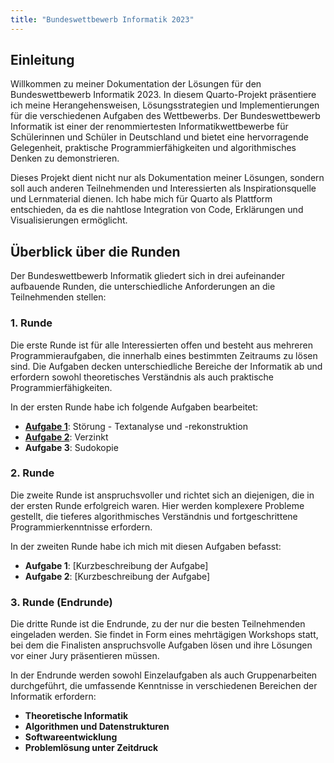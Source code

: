 ```yaml
---
title: "Bundeswettbewerb Informatik 2023"
---
```


## Einleitung

Willkommen zu meiner Dokumentation der Lösungen für den Bundeswettbewerb Informatik 2023. In diesem Quarto-Projekt präsentiere ich meine Herangehensweisen, Lösungsstrategien und Implementierungen für die verschiedenen Aufgaben des Wettbewerbs. Der Bundeswettbewerb Informatik ist einer der renommiertesten Informatikwettbewerbe für Schülerinnen und Schüler in Deutschland und bietet eine hervorragende Gelegenheit, praktische Programmierfähigkeiten und algorithmisches Denken zu demonstrieren.

Dieses Projekt dient nicht nur als Dokumentation meiner Lösungen, sondern soll auch anderen Teilnehmenden und Interessierten als Inspirationsquelle und Lernmaterial dienen. Ich habe mich für Quarto als Plattform entschieden, da es die nahtlose Integration von Code, Erklärungen und Visualisierungen ermöglicht.

## Überblick über die Runden

Der Bundeswettbewerb Informatik gliedert sich in drei aufeinander aufbauende Runden, die unterschiedliche Anforderungen an die Teilnehmenden stellen:

### 1. Runde

Die erste Runde ist für alle Interessierten offen und besteht aus mehreren Programmieraufgaben, die innerhalb eines bestimmten Zeitraums zu lösen sind. Die Aufgaben decken unterschiedliche Bereiche der Informatik ab und erfordern sowohl theoretisches Verständnis als auch praktische Programmierfähigkeiten.

In der ersten Runde habe ich folgende Aufgaben bearbeitet:

- [**Aufgabe 1**](./runde_1/aufgabe_1): Störung - Textanalyse und -rekonstruktion
- [**Aufgabe 2**](./runde_1/aufgabe_2): Verzinkt
- **Aufgabe 3**: Sudokopie

### 2. Runde

Die zweite Runde ist anspruchsvoller und richtet sich an diejenigen, die in der ersten Runde erfolgreich waren. Hier werden komplexere Probleme gestellt, die tieferes algorithmisches Verständnis und fortgeschrittene Programmierkenntnisse erfordern.

In der zweiten Runde habe ich mich mit diesen Aufgaben befasst:

- **Aufgabe 1**: [Kurzbeschreibung der Aufgabe]
- **Aufgabe 2**: [Kurzbeschreibung der Aufgabe]

### 3. Runde (Endrunde)

Die dritte Runde ist die Endrunde, zu der nur die besten Teilnehmenden eingeladen werden. Sie findet in Form eines mehrtägigen Workshops statt, bei dem die Finalisten anspruchsvolle Aufgaben lösen und ihre Lösungen vor einer Jury präsentieren müssen.

In der Endrunde werden sowohl Einzelaufgaben als auch Gruppenarbeiten durchgeführt, die umfassende Kenntnisse in verschiedenen Bereichen der Informatik erfordern:

- **Theoretische Informatik**
- **Algorithmen und Datenstrukturen**
- **Softwareentwicklung**
- **Problemlösung unter Zeitdruck**
